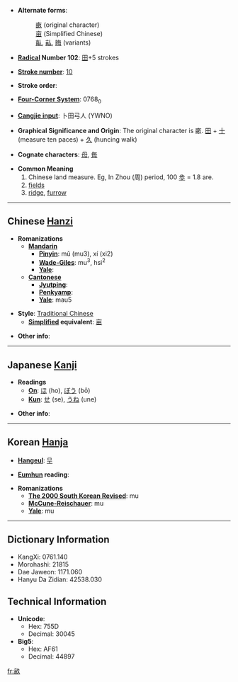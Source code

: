 * '''Alternate forms''': 
*:[[畞]] (original character)
*:[[亩]] (Simplified Chinese)
*:[[畒]], [[畆]], [[畮]] (variants)

* '''[[Wiktionary:Chinese radical index| Radical]] Number 102''': [[Wiktionary:Chinese radical index 田|田]]+5 strokes

* '''[[Wiktionary:Chinese total strokes index|Stroke number]]''': [[Wiktionary:Chinese total strokes index 10|10]]

* '''Stroke order''': 

* '''[[Wiktionary:Chinese four corner index|Four-Corner System]]''': 0768<sub>0</sub>

* '''[[Wiktionary:Chinese Cangjie index|Cangjie input]]''': 卜田弓人 (YWNO)

* '''Graphical Significance and Origin''': The original character is 畞. [[田]] + [[十]] (measure ten paces) + [[久]] (huncing walk)

* '''Cognate characters''': [[母]], [[毎]]

* '''Common Meaning'''
*# Chinese land measure. Eg, In Zhou (周) period, 100 [[歩]] = 1.8 are.
*# [[field]]s
*# [[ridge]], [[furrow]]

----

== Chinese [[Hanzi]] ==

* '''Romanizations'''
** '''[[Mandarin]]'''
*** '''[[Pinyin]]''': mǔ (mu3), xí (xi2)
*** '''[[Wade-Giles]]''': mu<sup>3</sup>, hsi<sup>2</sup>
*** '''[[Yale]]''': 
** '''[[Cantonese]]'''
*** '''[[Jyutping]]''':
*** '''[[Penkyamp]]''': 
*** '''[[Yale]]''': mau5

* '''Style''': [[Traditional Chinese]] 
** '''[[Simplified Chinese|Simplified]] equivalent''': [[亩]]

* '''Other info''': 

----

== Japanese [[Kanji]] ==

* '''Readings'''
** '''[[On]]''': [[ほ]] (ho), [[ぼう]] (bō)
** '''[[Kun]]''': [[せ]] (se), [[うね]] (une)

* '''Other info''':  

----

== Korean [[Hanja]] ==

* '''[[Hangeul]]''': [[무]]

* '''[[Eumhun]] reading''': 

* '''Romanizations'''
** '''[[The 2000 South Korean Revised Romanization|The 2000 South Korean Revised]]''': mu
** '''[[McCune-Reischauer]]''': mu
** '''[[Yale]]''': mu

----

== Dictionary Information ==

* KangXi: 0761.140
* Morohashi: 21815
* Dae Jaweon: 1171.060
* Hanyu Da Zidian: 42538.030

== Technical Information ==

* '''Unicode''':
** Hex: 755D
** Decimal: 30045
* '''Big5''':
** Hex: AF61
** Decimal: 44897

[[fr:畝]]